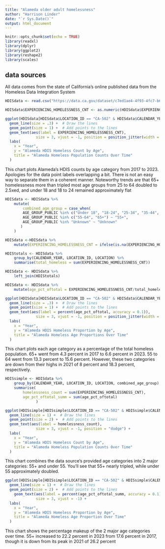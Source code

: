 ```yaml
---
title: "Alameda older adult homelessness"
author: "Harrison Linder"
date: "`r Sys.Date()`"
output: html_document
--- 
```


```r
knitr::opts_chunk$set(echo = TRUE)
library(readxl)
library(dplyr)
library(ggplot2)
library(reshape2)
library(scales)
```
## data sources
All data comes from the state of California's online published data from the Homeless Data Integration System
```r


HDISdata <- read.csv("https://data.ca.gov/dataset/c7ed1ae4-4f93-4fc7-b603-3cd07a55d862/resource/b1a5ae24-5842-425c-b56c-aa90f8f1c767/download/homelessness-count-by-age.csv")

HDISdata$EXPERIENCING_HOMELESSNESS_CNT <- as.numeric(HDISdata$EXPERIENCING_HOMELESSNESS_CNT) # making the count a numeric vector instead of a character vector
```





```r
ggplot(HDISdata[HDISdata$LOCATION_ID == "CA-502" & HDISdata$CALENDAR_YEAR != "2024",], aes(x = factor(CALENDAR_YEAR), y = EXPERIENCING_HOMELESSNESS_CNT, color = AGE_GROUP_PUBLIC, group = AGE_GROUP_PUBLIC)) +
  geom_line(size = .3) +  # Draw the lines
  geom_point(size = 1) +  # Add points to the lines
  geom_text(aes(label = EXPERIENCING_HOMELESSNESS_CNT),
              size = 3, vjust = -1, position = position_jitter(width = .1, height = .5)) +
  labs(
    x = "Year",
    y = "Alameda HDIS Homeless Count by Age",
    title = "Alameda Homeless Population Counts Over Time"
  )
```



This chart plots Alameda's HDIS counts by age category from 2017 to 2023. Apologies for the data point labels overlapping a bit. There is not an easy way to separate them in a coherent manner. Noteworthy trends are that 65+ homelessness more than tripled most age groups from 25 to 64 doubled to 2.5xed, and under 18 and 18 to 24 remained approximately flat




```r
HDISdata <- HDISdata %>%
    mutate(
        combined_age_group = case_when(
        AGE_GROUP_PUBLIC %in% c("Under 18", "18-24", "25-34", "35-44", "45-54") ~ "Under 55",
        AGE_GROUP_PUBLIC %in% c("55-64", "65+") ~ "55+",
        AGE_GROUP_PUBLIC %in% "Unknown" ~ "Unknown"
       )
    )
```

```r
HDISdata <-HDISdata %>%
    mutate(EXPERIENCING_HOMELESSNESS_CNT = ifelse(is.na(EXPERIENCING_HOMELESSNESS_CNT),0, EXPERIENCING_HOMELESSNESS_CNT))

HDIStotals <- HDISdata %>%
    group_by(CALENDAR_YEAR, LOCATION_ID, LOCATION) %>% 
    summarise(total_homeless = sum(EXPERIENCING_HOMELESSNESS_CNT)) 

HDISdata <- HDISdata %>%
    left_join(HDIStotals)

HDISdata <- HDISdata %>%
    mutate(age_pct_oftotal = EXPERIENCING_HOMELESSNESS_CNT/total_homeless)

```








```r
ggplot(HDISdata[HDISdata$LOCATION_ID == "CA-502" & HDISdata$CALENDAR_YEAR != "2024",], aes(x = factor(CALENDAR_YEAR), y = age_pct_oftotal, color = AGE_GROUP_PUBLIC, group = AGE_GROUP_PUBLIC)) +
  geom_line(size = .3) +  # Draw the lines
  geom_point(size = 1) +  # Add points to the lines
  geom_text(aes(label = percent(age_pct_oftotal, accuracy = 0.1)),
              size = 3, vjust = -1, position = position_jitter(width = 0.3, height = 0.01)) +
  labs(
    x = "Year",
    y = "Alameda HDIS Homeless Proportion by Age",
    title = "Alameda Homeless Age Proportions Over Time"
  )
```



This chart plots each age category as a percentage of the total homeless population. 65+ went from 4.3 percent in 2017 to 6.6 percent in 2023. 55 to 64 went from 13.3 percent to 15.6 percent. However, these two categories are down from their highs in 2021 of 8 percent and 18.3 percent, respectively.










```r
HDISsimple <- HDISdata %>%
    group_by(CALENDAR_YEAR, LOCATION_ID, LOCATION, combined_age_group) %>%
    summarise(
        homelessness_count = sum(EXPERIENCING_HOMELESSNESS_CNT),
        age_pct_oftotal_summ = sum(age_pct_oftotal)
              )
```









```r
ggplot(HDISsimple[HDISsimple$LOCATION_ID == "CA-502" & HDISsimple$CALENDAR_YEAR != "2024",], aes(x = factor(CALENDAR_YEAR), y = homelessness_count, color = combined_age_group, group = combined_age_group)) +
  geom_line(size = 1) +  # Draw the lines
  geom_point(size = 2) +  # Add points to the lines
  geom_text(aes(label = homelessness_count),
              size = 3, vjust = -1, position = "dodge") +
  labs(
    x = "Year",
    y = "Alameda HDIS Homeless Count by Age",
    title = "Alameda Homeless Population Counts Over Time"
  )
```




This chart combines the data source's provided age categories into 2 major categories: 55+ and under 55. You'll see that 55+ nearly tripled, while under 55 approximately doubled.









```r
ggplot(HDISsimple[HDISsimple$LOCATION_ID == "CA-502" & HDISsimple$CALENDAR_YEAR != "2024",], aes(x = factor(CALENDAR_YEAR), y = age_pct_oftotal_summ, color = combined_age_group, group = combined_age_group)) +
  geom_line(size = 1) +  # Draw the lines
  geom_point(size = 2) +  # Add points to the lines
    geom_text(aes(label = percent(age_pct_oftotal_summ, accuracy = 0.1)),
              size = 3, vjust = -1) +
  labs(
    x = "Year",
    y = "Alameda HDIS Homeless Proportion by Age",
    title = "Alameda Homeless Age Proportion Over Time"
  )
```




This chart shows the percentage makeup of the 2 major age categories over time. 55+ increased to 22.2 percent in 2023 from 17.6 percent in 2017, though it is down from its peak in 2021 of 26.2 percent